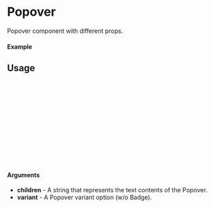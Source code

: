 
<Meta of={Popover} title="Popover" />

# Popover

Popover component with different props.

#### Example

<Canvas of={Popover.Default} />

## Usage

```ts
import {Popover} from "@dreampipcom/oneiros";

const Example = () => {
  return (
      <Popover
        variant={EPopoverVariant.DEFAULT}
      >
        4.5/5
      </Popover>
  );
};

export default Example;
```

#### Arguments

- **children** - A string that represents the text contents of the Popover.
- **variant** - A Popover variant option (w/o Badge).